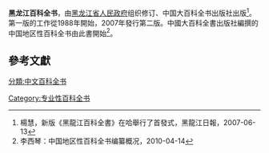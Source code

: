'''黑龙江百科全书'''，由[[黑龙江省人民政府|黑龙江省人民政府]]组织修订、中国大百科全书出版社出版<ref>楊慧，新版《黑龍江百科全書》在哈舉行了首發式，黑龍江日報，2007-06-13</ref>。第一版的工作從1988年開始，2007年發行第二版。中國大百科全書出版社編撰的中国地区性百科全书由此書開始<ref>李西琴：中国地区性百科全书编纂概况，2010-04-14</ref>。
==參考文獻==
{{reflist}}

[[分類:中文百科全书|分類:中文百科全书]]
[[Category:专业性百科全书|Category:专业性百科全书]]